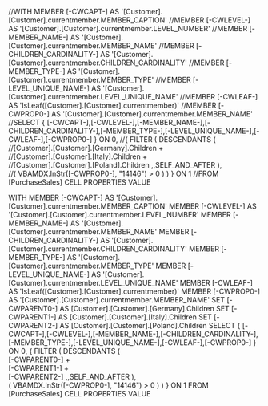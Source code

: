 //WITH  MEMBER [-CWCAPT-] AS '[Customer].[Customer].currentmember.MEMBER_CAPTION' 
//MEMBER [-CWLEVEL-] AS '[Customer].[Customer].currentmember.LEVEL_NUMBER' 
//MEMBER [-MEMBER_NAME-] AS '[Customer].[Customer].currentmember.MEMBER_NAME' 
//MEMBER [-CHILDREN_CARDINALITY-] AS '[Customer].[Customer].currentmember.CHILDREN_CARDINALITY' 
//MEMBER [-MEMBER_TYPE-] AS '[Customer].[Customer].currentmember.MEMBER_TYPE' 
//MEMBER [-LEVEL_UNIQUE_NAME-] AS '[Customer].[Customer].currentmember.LEVEL_UNIQUE_NAME' 
//MEMBER [-CWLEAF-] AS 'IsLeaf([Customer].[Customer].currentmember)' 
//MEMBER [-CWPROP0-] AS '[Customer].[Customer].currentmember.MEMBER_NAME'
//SELECT { [-CWCAPT-],[-CWLEVEL-],[-MEMBER_NAME-],[-CHILDREN_CARDINALITY-],[-MEMBER_TYPE-],[-LEVEL_UNIQUE_NAME-],[-CWLEAF-],[-CWPROP0-] } ON 0, 
//{  FILTER ( DESCENDANTS  (  
//[Customer].[Customer].[Germany].Children  +  
//[Customer].[Customer].[Italy].Children  +  
//[Customer].[Customer].[Poland].Children  ,,SELF_AND_AFTER ),     
//( VBAMDX.InStr([-CWPROP0-], "14146")  > 0 )  ) } ON 1 
//FROM [PurchaseSales] CELL PROPERTIES VALUE

WITH  MEMBER [-CWCAPT-] AS '[Customer].[Customer].currentmember.MEMBER_CAPTION' 
MEMBER [-CWLEVEL-] AS '[Customer].[Customer].currentmember.LEVEL_NUMBER' 
MEMBER [-MEMBER_NAME-] AS '[Customer].[Customer].currentmember.MEMBER_NAME' 
MEMBER [-CHILDREN_CARDINALITY-] AS '[Customer].[Customer].currentmember.CHILDREN_CARDINALITY' 
MEMBER [-MEMBER_TYPE-] AS '[Customer].[Customer].currentmember.MEMBER_TYPE' 
MEMBER [-LEVEL_UNIQUE_NAME-] AS '[Customer].[Customer].currentmember.LEVEL_UNIQUE_NAME' 
MEMBER [-CWLEAF-] AS 'IsLeaf([Customer].[Customer].currentmember)' 
MEMBER [-CWPROP0-] AS '[Customer].[Customer].currentmember.MEMBER_NAME'
SET [-CWPARENT0-] AS [Customer].[Customer].[Germany].Children 
SET [-CWPARENT1-] AS [Customer].[Customer].[Italy].Children
SET [-CWPARENT2-] AS [Customer].[Customer].[Poland].Children
SELECT { [-CWCAPT-],[-CWLEVEL-],[-MEMBER_NAME-],[-CHILDREN_CARDINALITY-],[-MEMBER_TYPE-],[-LEVEL_UNIQUE_NAME-],[-CWLEAF-],[-CWPROP0-] } ON 0, 
{  FILTER ( DESCENDANTS  (  
[-CWPARENT0-]  +  
[-CWPARENT1-]  +  
[-CWPARENT2-]  ,,SELF_AND_AFTER ),     
( VBAMDX.InStr([-CWPROP0-], "14146")  > 0 )  ) } ON 1 
FROM [PurchaseSales] CELL PROPERTIES VALUE

